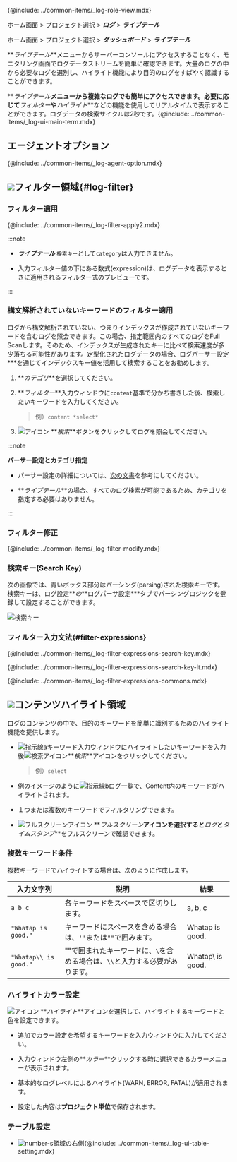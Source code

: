 {@include: ../common-items/_log-role-view.mdx}

<Xclude product='aws-log'>

ホーム画面 > プロジェクト選択 > **_ログ_** > **_ライブテール_**

</Xclude>

<InDoc product='aws-log'>

ホーム画面 > プロジェクト選択 > **_ダッシュボード_** > **_ライブテール_**

</InDoc>

**_ライブテール_**メニューからサーバーコンソールにアクセスすることなく、モニタリング画面でログデータストリームを簡単に確認できます。大量のログの中から必要なログを選別し、ハイライト機能により目的のログをすばやく認識することができます。 

<ImgLang img='log-live-tail.png' desc='ライブテール'/>

**_ライブテール_**メニューから複雑なログでも簡単にアクセスできます。必要に応じて**_フィルター_**や**_ハイライト_**などの機能を使用してリアルタイムで表示することができます。ログデータの検索サイクルは2秒です。{@include: ../common-items/_log-ui-main-term.mdx}

## エージェントオプション

{@include: ../common-items/_log-agent-option.mdx}

## ![](/img/number-01.png)フィルター領域{#log-filter}

### フィルター適用

{@include: ../common-items/_log-filter-apply2.mdx}

:::note

- **_ライブテール_** `検索キー`として`category`は入力できません。

- 入力フィルター値の下にある数式(expression)は、ログデータを表示するときに適用されるフィルター式のプレビューです。 

:::

### 構文解析されていないキーワードのフィルター適用

ログから構文解析されていない、つまりインデックスが作成されていないキーワードを含むログを照会できます。この場合、指定範囲内のすべてのログをFull Scanします。そのため、インデックスが生成されたキーに比べて検索速度が多少落ちる可能性があります。定型化されたログデータの場合、ログパーサー設定\*\*\*を通じてインデックスキー値を活用して検索することをお勧めします。

<ImgLang img='log-filter-search.png' desc='構文解析されていないキーワードのフィルター適用'/>

1. **_カテゴリ_**を選択してください。 

2. **_フィルター_**入力ウィンドウに`content`基準で分かち書きした後、検索したいキーワードを入力してください。 

   > 例）`content *select*`

3. ![アイコン](/img/ic-search.svg) **_検索_**ボタンをクリックしてログを照会してください。

:::note 

**パーサー設定とカテゴリ指定**

- パーサー設定の詳細については、[次の文書](log-parser.mdx)を参考にしてください。 

- **_ライブテール_**の場合、すべてのログ検索が可能であるため、カテゴリを指定する必要はありません。

:::

### フィルター修正

{@include: ../common-items/_log-filter-modify.mdx} 

### 検索キー(Search Key)

次の画像では、青いボックス部分はパーシング(parsing)された検索キーです。検索キーは、ログ設定**_の_**ログパーサ設定\*\*\*タブでパーシングロジックを登録して設定することができます。

![検索キー](https://img.whatap.io/media/images/livetail_007_parsed_key.png)

### フィルター入力文法{#filter-expressions}

{@include: ../common-items/_log-filter-expressions-search-key.mdx}

{@include: ../common-items/_log-filter-expressions-search-key-lt.mdx}

{@include: ../common-items/_log-filter-expressions-commons.mdx} 

## ![](/img/number-02.png)コンテンツハイライト領域

ログのコンテンツの中で、目的のキーワードを簡単に識別するためのハイライト機能を提供します。 

<ImgLang img='log-content-search-highlight.png' desc='콘텐츠 하이라이트'/>

- ![指示線a](/img/char-a.svg)キーワード入力ウィンドウにハイライトしたいキーワードを入力後![検索アイコン](/img/ic-search.svg)**_検索_**アイコンをクリックしてください。

  > 例）`select`

- 例のイメージのように![指示線b](/img/char-b.svg)ログ一覧で、Content内のキーワードがハイライトされます。 

- １つまたは複数のキーワードでフィルタリングできます。

- ![フルスクリーンアイコン](/img/ic-fullscreen.svg) **_フルスクリーン_**アイコンを選択すると**_ログ_**と**_タイムスタンプ_**をフルスクリーンで確認できます。 

### 複数キーワード条件

複数キーワードでハイライトする場合は、次のように作成します。

| 入力文字列                 | 説明                                         | 結果                |
| --------------------- | ------------------------------------------ | ----------------- |
| `a b c`               | 各キーワードをスペースで区切りします。                        | a, b, c           |
| `"Whatap is good."`   | キーワードにスペースを含める場合は、`''`または`""`で囲みます。        | Whatap is good.   |
| `"Whatap\\ is good."` | ""で囲まれたキーワードに、`\`を含める場合は、`\\`と入力する必要があります。 | Whatap\\ is good. |

### ハイライトカラー設定

![アイコン](/img/ic-highlight.svg) **_ハイライト_**アイコンを選択して、ハイライトするキーワードと色を設定できます。 

<ImgLang img='log-lt-highlight.png' desc='ライブテールハイライト'/>

- 追加でカラー設定を希望するキーワードを入力ウィンドウに入力してください。 

- 入力ウィンドウ左側の**_カラー_**クリックする時に選択できるカラーメニューが表示されます。 

- 基本的なログレベルによるハイライト(<span class='logwr'>WARN</span>, <span class='loger'>ERROR</span>, <span class='logft'>FATAL</span>)が適用されます。 

- 設定した内容は**プロジェクト単位**で保存されます。  

### テーブル設定

- ![number-s](/img/number-02.png)領域の右側{@include: ../common-items/_log-ui-table-setting.mdx} 

<!-- whatap is good~whatap is the best -->
